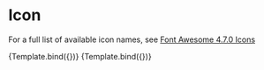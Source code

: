 

<Meta title="Atoms/Icon" component={Icon} />


# Icon

<ArgsTable of={Icon} />

For a full list of available icon names, see [Font Awesome 4.7.0 Icons](https://fontawesome.com/v4.7.0/icons/)

<Canvas>
  <Story 
    name="basic"
    args={{
      name: 'user',
    }}
  >{Template.bind({})}</Story>
  <Story 
    name="spinning loader"
    args={{
      name: 'spinner',
      spin: true,
    }}
  >{Template.bind({})}</Story>
</Canvas>

